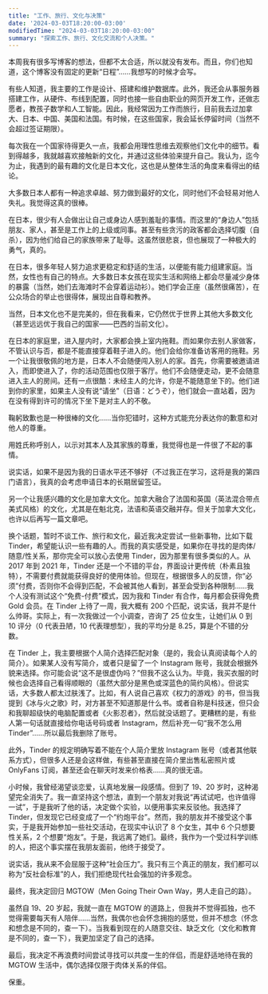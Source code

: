 ```yaml
---
title: "工作、旅行、文化与决策"
date: '2024-03-03T18:20:00-03:00'
modifiedTime: "2024-03-03T18:20:00-03:00"
summary: "探索工作、旅行、文化交流和个人决策。"
---
```


本周我有很多写博客的想法，但都不太合适，所以就没有发布。而且，你们也知道，这个博客没有固定的更新“日程”……我想写的时候才会写。

有些人知道，我主要的工作是设计、搭建和维护数据库。此外，我还会从事服务器搭建工作，从硬件、布线到配置，同时也接一些自由职业的网页开发工作，还做志愿者，教孩子数学和人工智能。因此，我经常因为工作而旅行，目前我去过加拿大、日本、中国、美国和法国。有时候，在这些国家，我会延长停留时间（当然不会超过签证期限）。

每次我在一个国家待得更久一点，我都会用理性思维去观察他们文化中的细节。看到得越多，我就越喜欢接触新的文化，并通过这些体验来提升自己。我认为，迄今为止，我遇到的最有趣的文化是日本文化，这也是从整体生活的角度来看得出的结论。

大多数日本人都有一种追求卓越、努力做到最好的文化，同时他们不会轻易对他人失礼。我觉得这真的很棒。

在日本，很少有人会做出让自己或身边人感到羞耻的事情。而这里的“身边人”包括朋友、家人，甚至是工作上的上级或同事。甚至有些贪污的政客都会选择切腹（自杀），因为他们给自己的家族带来了耻辱。这虽然很悲哀，但也展现了一种极大的勇气，真的。

在日本，很多年轻人努力追求更稳定和舒适的生活，以便能有能力组建家庭。当然，女性也有自己的特点。大多数日本女孩在现实生活和网络上都会尽量减少身体的暴露（当然，她们去海滩时不会穿着运动衫）。她们学会正座（虽然很痛苦），在公众场合的举止也很得体，展现出自尊和教养。

当然，日本文化也不是完美的，但在我看来，它仍然优于世界上其他大多数文化（甚至远远优于我自己的国家——巴西的当前文化）。

在日本的家庭里，进入屋内时，大家都会换上室内拖鞋。而如果你去别人家做客，不管认识与否，都是不能直接穿着鞋子进入的。他们会给你准备访客用的拖鞋。另一个让我很敬佩的地方是，日本人不会随便闯入别人的家。首先，你需要被邀请进入，而即使进入了，你的活动范围也仅限于客厅。他们不会随便走动，更不会随意进入主人的房间。还有一点很酷：未经主人的允许，你是不能随意坐下的。他们进到你的家里，如果主人没有说“请坐”（日语：どうぞ），他们就会一直站着，因为在没有得到许可的情况下坐下是对主人的不敬。

鞠躬致歉也是一种很棒的文化……当你犯错时，这种方式能充分表达你的歉意和对他人的尊重。

用姓氏称呼别人，以示对其本人及其家族的尊重，我觉得也是一件很了不起的事情。

说实话，如果不是因为我的日语水平还不够好（不过我正在学习，这将是我的第四门语言），我真的会考虑申请日本的长期居留签证。

另一个让我感兴趣的文化是加拿大文化。加拿大融合了法国和英国（英法混合带点美式风格）的文化，尤其是在魁北克，法语和英语交融并存。但关于加拿大文化，也许以后再写一篇文章吧。

换个话题，暂时不谈工作、旅行和文化，最近我决定尝试一些新事物，比如下载 Tinder，希望能认识一些有趣的人。而我的真实感受是，如果你在寻找的是肉体/随意/性关系，那你完全可以放心去使用 Tinder，因为那里有很多类似的人。从 2017 年到 2021 年，Tinder 还是一个不错的平台，界面设计更传统（朴素且独特），不需要付费就能获得良好的使用体验。但现在，根据很多人的反馈，你“必须”付费，否则你不会得到匹配，不会被其他人看到，甚至会受到各种限制……我个人没有测试这个“免费-付费”模式，因为我和 Tinder 有合作，每月都会获得免费 Gold 会员。在 Tinder 上待了一周，我大概有 200 个匹配，说实话，我并不是什么帅哥。实际上，有一次我做过一个小调查，咨询了 25 位女生，让她们从 0 到 10 评分（0 代表丑陋，10 代表理想型），我的平均分是 8.25，算是个不错的分数。

在 Tinder 上，我主要根据个人简介选择匹配对象（是的，我会认真阅读每个人的简介）。如果某人没有写简介，或者只是留了一个 Instagram 账号，我就会根据外貌来选择。你可能会说“这不是很虚伪吗？”但我不这么认为。毕竟，我买衣服的时候也会选择自己看得顺眼的（虽然大部分是黑色或深蓝色的简约风格）。但说实话，大多数人都太过肤浅了。比如，有人说自己喜欢《权力的游戏》的书，但当我提到《冰与火之歌》时，对方甚至不知道那是什么书。或者自称是科技迷，但只会和我聊超级快的电脑配置或者《火影忍者》，然后就没话题了。更糟糕的是，有些人第一句话就直接给你电话号码或者 Instagram，然后补充一句“我不怎么用 Tinder”……所以最后我删除了账号。

此外，Tinder 的规定明确写着不能在个人简介里放 Instagram 账号（或者其他联系方式），但很多人还是会这样做，有些甚至直接在简介里出售私密照片或 OnlyFans 订阅，甚至还会在聊天时发来价格表……真的很无语。

小时候，我曾经渴望谈恋爱，认真地发展一段感情。但到了 19、20 岁时，这种渴望完全消失了。我一直坚持这个想法，直到一个朋友对我说“再试试吧，也许值得一试”，于是我听了他的话，决定做个实验，以便用事实来反驳他。我选择了 Tinder，但发现它已经变成了一个“约炮平台”。然而，我的朋友并不接受这个事实，于是我开始参加一些社交活动，在现实中认识了 8 个女生，其中 6 个只想要性关系，2 个想要“炮友”。于是，我远离了她们。最终，我作为一个受过科学训练的人，把这个事实摆在我朋友面前，他终于接受了。

说实话，我从来不会屈服于这种“社会压力”。我只有三个真正的朋友，我们都可以称为“反社会标准”的人，我们拒绝现代社会强加的许多观念。

最终，我决定回归 MGTOW（Men Going Their Own Way，男人走自己的路）。

虽然自 19、20 岁起，我就一直在 MGTOW 的道路上，但我并不觉得孤独，也不觉得需要每天有人陪伴……当然，我偶尔也会怀念拥抱的感觉，但并不想念（怀念和想念是不同的，查一下）。当我看到现在的人随意交往、缺乏文化（文化和教育是不同的，查一下），我更加坚定了自己的选择。

最后，我决定不再浪费时间尝试寻找可以共度一生的伴侣，而是舒适地待在我的 MGTOW 生活中，偶尔选择仅限于肉体关系的伴侣。

保重。
